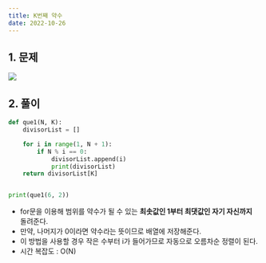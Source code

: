 ```yaml
---
title: K번째 약수
date: 2022-10-26
---
```


## 1. 문제

![](/note/algorithms/Kth-divisor.PNG)

## 2. 풀이

```python
def que1(N, K):
    divisorList = []

    for i in range(1, N + 1):
        if N % i == 0:
            divisorList.append(i)
            print(divisorList)
    return divisorList[K]


print(que1(6, 2))
```

- for문을 이용해 범위를 약수가 될 수 있는 **최솟값인 1부터 최댓값인 자기 자신까지** 돌려준다.
- 만약, 나머지가 0이라면 약수라는 뜻이므로 배열에 저장해준다.
- 이 방법을 사용할 경우 작은 수부터 i가 들어가므로 자동으로 오름차순 정렬이 된다.
- 시간 복잡도 : O(N)
